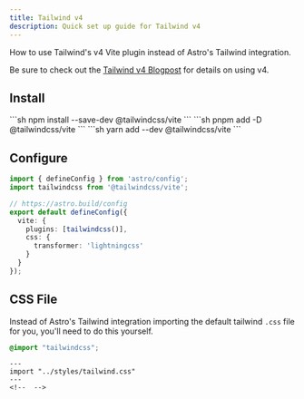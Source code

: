 ```yaml
---
title: Tailwind v4
description: Quick set up guide for Tailwind v4
---
```


How to use Tailwind's v4 Vite plugin instead of Astro's Tailwind integration.

Be sure to check out the [Tailwind v4 Blogpost](https://tailwindcss.com/blog/tailwindcss-v4-alpha#using-vite) for details on using v4.

## Install

<Tabs>
    <TabItem label="npm">
        ```sh
        npm install --save-dev @tailwindcss/vite
        ```
    </TabItem>
    <TabItem label="pnpm">
        ```sh
        pnpm add -D @tailwindcss/vite
        ```
    </TabItem>
    <TabItem label="yarn">
        ```sh
        yarn add --dev @tailwindcss/vite
        ```
    </TabItem>
</Tabs>

## Configure

```ts title="astro.config.mjs"
import { defineConfig } from 'astro/config';
import tailwindcss from '@tailwindcss/vite';

// https://astro.build/config
export default defineConfig({
  vite: {
    plugins: [tailwindcss()],
    css: {
      transformer: 'lightningcss'
    }
  }
});
```

## CSS File

Instead of Astro's Tailwind integration importing the default tailwind `.css` file for you, you'll need to do this yourself.

```css title="src/styles/tailwind.css"
@import "tailwindcss";
```

```astro title="src/layouts/Layout.astro"
---
import "../styles/tailwind.css"
---
<!--  -->
```
